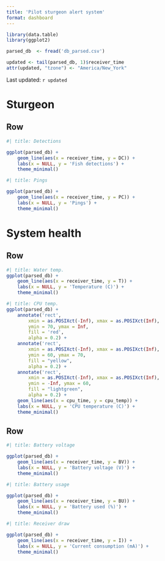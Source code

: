 ```yaml
---
title: 'Pilot sturgeon alert system'
format: dashboard
---
```


```r
library(data.table)
library(ggplot2)

parsed_db  <- fread('db_parsed.csv')

updated <- tail(parsed_db, 1)$receiver_time
attr(updated, "tzone") <- "America/New_York"
```

Last updated: `r updated`

# Sturgeon

## Row {.tabset}

```r
#| title: Detections

ggplot(parsed_db) +
    geom_line(aes(x = receiver_time, y = DC)) +
    labs(x = NULL, y = 'Fish detections') +
    theme_minimal()
```

```r
#| title: Pings

ggplot(parsed_db) +
    geom_line(aes(x = receiver_time, y = PC)) +
    labs(x = NULL, y = 'Pings') +
    theme_minimal()
```

# System health

## Row {.tabset}

```r
#| title: Water temp.
ggplot(parsed_db) +
    geom_line(aes(x = receiver_time, y = T)) +
    labs(x = NULL, y = 'Temperature (C)') +
    theme_minimal()
```
```r
#| title: CPU temp.
ggplot(parsed_db) +
    annotate('rect',
        xmin = as.POSIXct(-Inf), xmax = as.POSIXct(Inf),
        ymin = 70, ymax = Inf,
        fill = 'red',
        alpha = 0.2) +
    annotate('rect',
        xmin = as.POSIXct(-Inf), xmax = as.POSIXct(Inf),
        ymin = 60, ymax = 70,
        fill = "yellow",
        alpha = 0.2) +
    annotate('rect',
        xmin = as.POSIXct(-Inf), xmax = as.POSIXct(Inf),
        ymin = -Inf, ymax = 60,
        fill = "lightgreen",
        alpha = 0.2) +
    geom_line(aes(x = cpu_time, y = cpu_temp)) +
    labs(x = NULL, y = 'CPU temperature (C)') +
    theme_minimal()
```

## Row {.tabset}

```r
#| title: Battery voltage

ggplot(parsed_db) +
    geom_line(aes(x = receiver_time, y = BV)) +
    labs(x = NULL, y = 'Battery voltage (V)') +
    theme_minimal()
```
```r
#| title: Battery usage

ggplot(parsed_db) +
    geom_line(aes(x = receiver_time, y = BU)) +
    labs(x = NULL, y = 'Battery used (%)') +
    theme_minimal()
```
```r
#| title: Receiver draw

ggplot(parsed_db) +
    geom_line(aes(x = receiver_time, y = I)) +
    labs(x = NULL, y = 'Current consumption (mA)') +
    theme_minimal()
```
